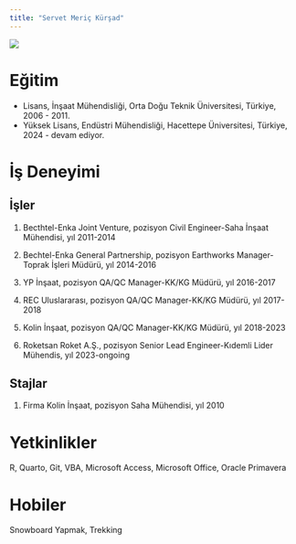 ```yaml
---
title: "Servet Meriç Kürşad"
---
```


![](/assets/images/smk.jpg){.right-padded}

# Eğitim

-   Lisans, İnşaat Mühendisliği, Orta Doğu Teknik Üniversitesi, Türkiye, 2006 - 2011.
-   Yüksek Lisans, Endüstri Mühendisliği, Hacettepe Üniversitesi, Türkiye, 2024 - devam ediyor.

# İş Deneyimi

## İşler

1.  Becthtel-Enka Joint Venture, pozisyon Civil Engineer-Saha İnşaat Mühendisi, yıl 2011-2014

2.  Bechtel-Enka General Partnership, pozisyon Earthworks Manager-Toprak İşleri Müdürü, yıl 2014-2016

3.  YP İnşaat, pozisyon QA/QC Manager-KK/KG Müdürü, yıl 2016-2017

4.  REC Uluslararası, pozisyon QA/QC Manager-KK/KG Müdürü, yıl 2017-2018

5.  Kolin İnşaat, pozisyon QA/QC Manager-KK/KG Müdürü, yıl 2018-2023

6.  Roketsan Roket A.Ş., pozisyon Senior Lead Engineer-Kıdemli Lider Mühendis, yıl 2023-ongoing

## Stajlar

1.  Firma Kolin İnşaat, pozisyon Saha Mühendisi, yıl 2010

# Yetkinlikler

R, Quarto, Git, VBA, Microsoft Access, Microsoft Office, Oracle Primavera

# Hobiler

Snowboard Yapmak, Trekking
